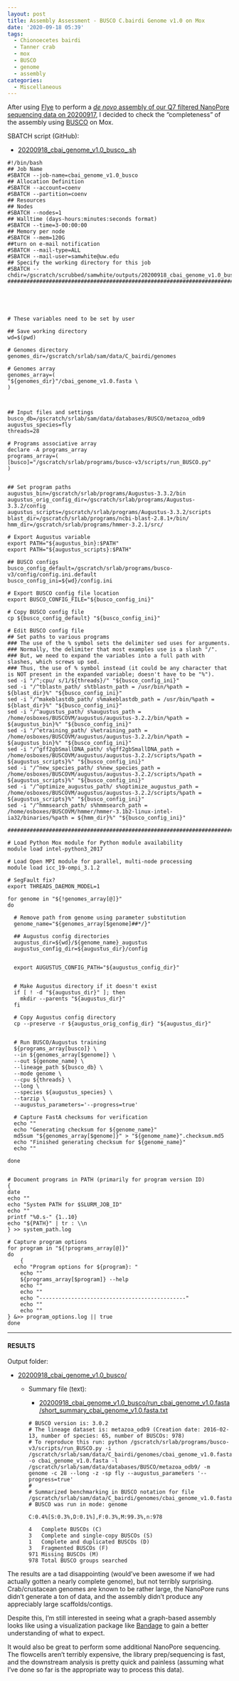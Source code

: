 ```yaml
---
layout: post
title: Assembly Assessment - BUSCO C.bairdi Genome v1.0 on Mox
date: '2020-09-18 05:39'
tags:
  - Chionoecetes bairdi
  - Tanner crab
  - mox
  - BUSCO
  - genome
  - assembly
categories:
  - Miscellaneous
---
```

After using [Flye](https://github.com/fenderglass/Flye) to perform a [_de novo_ assembly of our Q7 filtered NanoPore sequencing data on 20200917](https://robertslab.github.io/sams-notebook/2020/09/17/Genome-Assembly-C.bairdi-cbai_v1.0-Using-All-NanoPore-Data-With-Flye-on-Mox.html), I decided to check the "completeness" of the assembly using [BUSCO](https://busco.ezlab.org/) on Mox.

SBATCH script (GitHub):

- [20200918_cbai_genome_v1.0_busco_.sh](https://github.com/RobertsLab/sams-notebook/blob/master/sbatch_scripts/20200918_cbai_genome_v1.0_busco_.sh)

```shell
#!/bin/bash
## Job Name
#SBATCH --job-name=cbai_genome_v1.0_busco
## Allocation Definition
#SBATCH --account=coenv
#SBATCH --partition=coenv
## Resources
## Nodes
#SBATCH --nodes=1
## Walltime (days-hours:minutes:seconds format)
#SBATCH --time=3-00:00:00
## Memory per node
#SBATCH --mem=120G
##turn on e-mail notification
#SBATCH --mail-type=ALL
#SBATCH --mail-user=samwhite@uw.edu
## Specify the working directory for this job
#SBATCH --chdir=/gscratch/scrubbed/samwhite/outputs/20200918_cbai_genome_v1.0_busco
###################################################################################





# These variables need to be set by user

## Save working directory
wd=$(pwd)

# Genomes directory
genomes_dir=/gscratch/srlab/sam/data/C_bairdi/genomes

# Genomes array
genomes_array=(
"${genomes_dir}"/cbai_genome_v1.0.fasta \
)



## Input files and settings
busco_db=/gscratch/srlab/sam/data/databases/BUSCO/metazoa_odb9
augustus_species=fly
threads=28

# Programs associative array
declare -A programs_array
programs_array=(
[busco]="/gscratch/srlab/programs/busco-v3/scripts/run_BUSCO.py"
)


## Set program paths
augustus_bin=/gscratch/srlab/programs/Augustus-3.3.2/bin
augustus_orig_config_dir=/gscratch/srlab/programs/Augustus-3.3.2/config
augustus_scripts=/gscratch/srlab/programs/Augustus-3.3.2/scripts
blast_dir=/gscratch/srlab/programs/ncbi-blast-2.8.1+/bin/
hmm_dir=/gscratch/srlab/programs/hmmer-3.2.1/src/

# Export Augustus variable
export PATH="${augustus_bin}:$PATH"
export PATH="${augustus_scripts}:$PATH"

## BUSCO configs
busco_config_default=/gscratch/srlab/programs/busco-v3/config/config.ini.default
busco_config_ini=${wd}/config.ini

# Export BUSCO config file location
export BUSCO_CONFIG_FILE="${busco_config_ini}"

# Copy BUSCO config file
cp ${busco_config_default} "${busco_config_ini}"

# Edit BUSCO config file
## Set paths to various programs
### The use of the % symbol sets the delimiter sed uses for arguments.
### Normally, the delimiter that most examples use is a slash "/".
### But, we need to expand the variables into a full path with slashes, which screws up sed.
### Thus, the use of % symbol instead (it could be any character that is NOT present in the expanded variable; doesn't have to be "%").
sed -i "/^;cpu/ s/1/${threads}/" "${busco_config_ini}"
sed -i "/^tblastn_path/ s%tblastn_path = /usr/bin/%path = ${blast_dir}%" "${busco_config_ini}"
sed -i "/^makeblastdb_path/ s%makeblastdb_path = /usr/bin/%path = ${blast_dir}%" "${busco_config_ini}"
sed -i "/^augustus_path/ s%augustus_path = /home/osboxes/BUSCOVM/augustus/augustus-3.2.2/bin/%path = ${augustus_bin}%" "${busco_config_ini}"
sed -i "/^etraining_path/ s%etraining_path = /home/osboxes/BUSCOVM/augustus/augustus-3.2.2/bin/%path = ${augustus_bin}%" "${busco_config_ini}"
sed -i "/^gff2gbSmallDNA_path/ s%gff2gbSmallDNA_path = /home/osboxes/BUSCOVM/augustus/augustus-3.2.2/scripts/%path = ${augustus_scripts}%" "${busco_config_ini}"
sed -i "/^new_species_path/ s%new_species_path = /home/osboxes/BUSCOVM/augustus/augustus-3.2.2/scripts/%path = ${augustus_scripts}%" "${busco_config_ini}"
sed -i "/^optimize_augustus_path/ s%optimize_augustus_path = /home/osboxes/BUSCOVM/augustus/augustus-3.2.2/scripts/%path = ${augustus_scripts}%" "${busco_config_ini}"
sed -i "/^hmmsearch_path/ s%hmmsearch_path = /home/osboxes/BUSCOVM/hmmer/hmmer-3.1b2-linux-intel-ia32/binaries/%path = ${hmm_dir}%" "${busco_config_ini}"

###################################################################################

# Load Python Mox module for Python module availability
module load intel-python3_2017

# Load Open MPI module for parallel, multi-node processing
module load icc_19-ompi_3.1.2

# SegFault fix?
export THREADS_DAEMON_MODEL=1

for genome in "${!genomes_array[@]}"
do

  # Remove path from genome using parameter substitution
  genome_name="${genomes_array[$genome]##*/}"

  ## Augustus config directories
  augustus_dir=${wd}/${genome_name}_augustus
  augustus_config_dir=${augustus_dir}/config


  export AUGUSTUS_CONFIG_PATH="${augustus_config_dir}"


  # Make Augustus directory if it doesn't exist
  if [ ! -d "${augustus_dir}" ]; then
    mkdir --parents "${augustus_dir}"
  fi

  # Copy Augustus config directory
  cp --preserve -r ${augustus_orig_config_dir} "${augustus_dir}"


  # Run BUSCO/Augustus training
  ${programs_array[busco]} \
  --in ${genomes_array[$genome]} \
  --out ${genome_name} \
  --lineage_path ${busco_db} \
  --mode genome \
  --cpu ${threads} \
  --long \
  --species ${augustus_species} \
  --tarzip \
  --augustus_parameters='--progress=true'

  # Capture FastA checksums for verification
  echo ""
  echo "Generating checksum for ${genome_name}"
  md5sum "${genomes_array[$genome]}" > "${genome_name}".checksum.md5
  echo "Finished generating checksum for ${genome_name}"
  echo ""

done


# Document programs in PATH (primarily for program version ID)
{
date
echo ""
echo "System PATH for $SLURM_JOB_ID"
echo ""
printf "%0.s-" {1..10}
echo "${PATH}" | tr : \\n
} >> system_path.log

# Capture program options
for program in "${!programs_array[@]}"
do
	{
  echo "Program options for ${program}: "
	echo ""
	${programs_array[$program]} --help
	echo ""
	echo ""
	echo "----------------------------------------------"
	echo ""
	echo ""
} &>> program_options.log || true
done
```


---

#### RESULTS

Output folder:

- [20200918_cbai_genome_v1.0_busco/](https://gannet.fish.washington.edu/Atumefaciens/20200918_cbai_genome_v1.0_busco/)

  - Summary file (text):

    - [20200918_cbai_genome_v1.0_busco/run_cbai_genome_v1.0.fasta/short_summary_cbai_genome_v1.0.fasta.txt](https://gannet.fish.washington.edu/Atumefaciens/20200918_cbai_genome_v1.0_busco/run_cbai_genome_v1.0.fasta/short_summary_cbai_genome_v1.0.fasta.txt)

    ```
    # BUSCO version is: 3.0.2
# The lineage dataset is: metazoa_odb9 (Creation date: 2016-02-13, number of species: 65, number of BUSCOs: 978)
# To reproduce this run: python /gscratch/srlab/programs/busco-v3/scripts/run_BUSCO.py -i /gscratch/srlab/sam/data/C_bairdi/genomes/cbai_genome_v1.0.fasta -o cbai_genome_v1.0.fasta -l /gscratch/srlab/sam/data/databases/BUSCO/metazoa_odb9/ -m genome -c 28 --long -z -sp fly --augustus_parameters '--progress=true'
#
# Summarized benchmarking in BUSCO notation for file /gscratch/srlab/sam/data/C_bairdi/genomes/cbai_genome_v1.0.fasta
# BUSCO was run in mode: genome

	C:0.4%[S:0.3%,D:0.1%],F:0.3%,M:99.3%,n:978

	4	Complete BUSCOs (C)
	3	Complete and single-copy BUSCOs (S)
	1	Complete and duplicated BUSCOs (D)
	3	Fragmented BUSCOs (F)
	971	Missing BUSCOs (M)
	978	Total BUSCO groups searched
    ```

The results are a tad disappointing (would've been awesome if we had actually gotten a nearly complete genome), but not terribly surprising. Crab/crustacean genomes are known to be rather large, the NanoPore runs didn't generate a ton of data, and the assembly didn't produce any appreciably large scaffolds/contigs.

Despite this, I'm still interested in seeing what a graph-based assembly looks like using a visualization package like [Bandage](https://github.com/rrwick/Bandage) to gain a better understanding of what to expect.

It would also be great to perform some additional NanoPore sequencing. The flowcells aren't terribly expensive, the library prep/sequencing is fast, and the downstream analysis is pretty quick and painless (assuming what I've done so far is the appropriate way to process this data).
